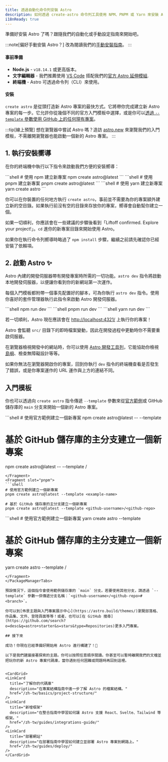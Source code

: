 ```yaml
---
title: 透過自動化命令列安裝 Astro
description: 如何透過 create-astro 命令列工具使用 NPM、PNPM 或 Yarn 來安裝 Astro
i18nReady: true
---
```



準備好安裝 Astro 了嗎？跟隨我們的自動化或手動設定指南來開始吧。

:::note[偏好手動安裝 Astro？]
改為閱讀我們的[手動安裝指南](/zh-tw/install/manual/)。
:::

#### 事前準備

- **Node.js** - `v18.14.1` 或更高版本。
- **文字編輯器** - 我們推薦使用 [VS Code](https://code.visualstudio.com/) 搭配我們的[官方 Astro 延伸模組](https://marketplace.visualstudio.com/items?itemName=astro-build.astro-vscode).
- **終端機** - Astro 可透過命令列（CLI）來使用。


#### 安裝

`create astro` 是從頭打造新 Astro 專案的最快方式。它將帶你完成建立新 Astro 專案的每一步。它允許你從幾個不同的官方入門模板中選擇，或是你可以[透過 `--template` 參數使用 GitHub 上的任何現有專案](#入門模板)。

:::tip[線上預覽]
想在瀏覽器中嘗試 Astro 嗎？造訪 [astro.new](https://astro.new/) 來瀏覽我們的入門模板，不需離開瀏覽器也能啟動一個新的 Astro 專案。
:::


## 1. 執行安裝嚮導

在你的終端機中執行以下指令來啟動我們方便的安裝嚮導：

<PackageManagerTabs>
  <Fragment slot="npm">
  ```shell
  # 使用 npm 建立新專案
  npm create astro@latest
  ```
  </Fragment>
  <Fragment slot="pnpm">
  ```shell
  # 使用 pnpm 建立新專案
  pnpm create astro@latest
  ```
  </Fragment>
  <Fragment slot="yarn">
  ```shell
  # 使用 yarn 建立新專案
  yarn create astro
  ```
  </Fragment>
</PackageManagerTabs>

你可以在你裝置的任何地方執行 `create astro`，事前並不需要為你的專案額外建立新的空目錄。如果執行前沒有空的目錄來存放你的專案，嚮導會自動幫你建立一個。

如果一切順利，你應該會在一些建議的步驟後看到「Liftoff confirmed. Explore your project!」。`cd` 進你的新專案目錄來開始使用 Astro。

如果你在執行命令列嚮導時略過了 `npm install` 步驟，繼續之前請先確認你已經安裝了依賴項。


## 2. 啟動 Astro ✨

Astro 內建的開發伺服器帶有開發專案時所需的一切功能。`astro dev` 指令將啟動本地開發伺服器，以便讓你看到你的新網站第一次運作。

每個入門模板都附帶一個事先配置好的腳本，可為你執行 `astro dev` 指令。使用你喜好的套件管理器執行此指令來啟動 Astro 開發伺服器。

<PackageManagerTabs>
  <Fragment slot="npm">
  ```shell
  npm run dev
  ```
  </Fragment>
  <Fragment slot="pnpm">
  ```shell
  pnpm run dev
  ```
  </Fragment>
  <Fragment slot="yarn">
  ```shell
  yarn run dev
  ```
  </Fragment>
</PackageManagerTabs>

若一切順利，Astro 現在應該會在 [http://localhost:4321/](http://localhost:4321/) 上執行你的專案！

Astro 會監聽 `src/` 目錄下的即時檔案變動，因此在開發過程中更動時你不需要重啟伺服器。

在瀏覽器檢視開發中的網站時，你可以使用 [Astro 開發工具列](/zh-tw/reference/configuration-reference/#dev-toolbar-options)，它能協助你檢視[島嶼](/zh-tw/concepts/islands/)、檢查無障礙設計等等。

如果你無法在瀏覽器開啟你的專案，回到你執行 `dev` 指令的終端機查看是否發生了錯誤，或是你專案運作的 URL 運作與上方的連結不同。


## 入門模板

你也可以透過向 `create astro` 指令傳遞 `--template` 參數來從[官方範例](https://github.com/withastro/astro/tree/main/examples)或 GitHub 儲存庫的 `main` 分支來開始一個新的 Astro 專案。

<PackageManagerTabs>
  <Fragment slot="npm">
  ```shell
  # 使用官方範例建立一個新專案
  npm create astro@latest -- --template <example-name>

  # 基於 GitHub 儲存庫的主分支建立一個新專案
  npm create astro@latest -- --template <github-username>/<github-repo>
  ```
  </Fragment>
  <Fragment slot="pnpm">
  ```shell
  # 使用官方範例建立一個新專案
  pnpm create astro@latest --template <example-name>
  
  # 基於 GitHub 儲存庫的主分支建立一個新專案
  pnpm create astro@latest --template <github-username>/<github-repo>
  ```
  </Fragment>
  <Fragment slot="yarn">
  ```shell
  # 使用官方範例建立一個新專案
  yarn create astro --template <example-name>
  
  # 基於 GitHub 儲存庫的主分支建立一個新專案
  yarn create astro --template <github-username>/<github-repo>
  ```
  </Fragment>
</PackageManagerTabs>

預設情況下，這個指令會使用範例儲存庫的 `main` 分支。若要使用其他分支，請透過 `--template` 參數一併傳遞分支名稱：`<github-username>/<github-repo>#<branch>`。

你可以到[佈景主題與入門專案展示中心](https://astro.build/themes/)瀏覽部落格、作品集、文件、登陸頁面等等！或者，也可以[在 GitHub 搜尋](https://github.com/search?o=desc&q=astro+starter&s=stars&type=Repositories)更多入門專案。

## 接下來

成功！你現在已經準備好開始用 Astro 進行構建了！🥳

以下是我們建議接著探索的主題。你可以按照任意順序閱讀。你甚至可以暫時離開我們的文檔並把玩你的新 Astro 專案代碼庫，當你遇到任何困難或問題時再回到這裡。


<CardGrid>
  <LinkCard
    title="了解你的代碼庫"
    description="在專案結構指南中進一步了解 Astro 的檔案結構。"
    href="/zh-tw/basics/project-structure/"
  />
  <LinkCard
    title="新增框架"
    description="在整合指南中學習如何讓 Astro 支援 React、Svelte、Tailwind 等框架。"
    href="/zh-tw/guides/integrations-guide/"
  />
  <LinkCard
    title="部署網站"
    description="在部署指南中學習如何建立並部署 Astro 專案到網路上。"
    href="/zh-tw/guides/deploy/"
  />
</CardGrid>
